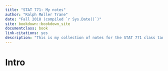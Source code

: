 ```yaml
--- 
title: "STAT 771: My notes"
author: "Ralph Møller Trane"
date: "Fall 2018 (compiled `r Sys.Date()`)"
site: bookdown::bookdown_site
documentclass: book
link-citations: yes
description: "This is my collection of notes for the STAT 771 class taught at UW-Madison."
---
```


\newcommand{\R}{\mathbb{R}}
\newcommand{\N}{\mathbb{N}}

\newcommand{\norm}[1]{\left \vert \left \vert #1 \right \vert \right \vert}

\newcommand{\argmin}{\text{argmin}}
\newcommand{\argmax}{\text{argmax}}

# Intro